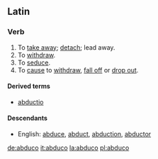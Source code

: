 ==Latin==

===Verb===
{{latinverb|abduco|abducere|abduxi|abductum}}

# To [[take away]]; [[detach]]; lead away.
# To [[withdraw]].
# To [[seduce]].
# To [[cause]] to [[withdraw]], [[fall off]] or [[drop out]].

====Derived terms====
*[[abductio]]

====Descendants====
*English: [[abduce]], [[abduct]], [[abduction]], [[abductor]]

[[de:abduco]]
[[it:abduco]]
[[la:abduco]]
[[pl:abduco]]